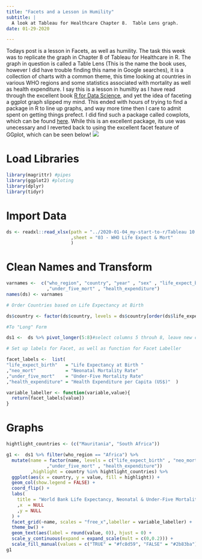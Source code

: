```yaml
---
title: "Facets and a Lesson in Humility"
subtitle: |
  A look at Tableau for Healthcare Chapter 8.  Table Lens graph.
date: 01-29-2020

---
```


Todays post is a lesson in Facets, as well as humility.  The task this week was to replicate the graph in Chapter 8 of Tableau for Healthcare in R.  The graph in question is called a Table Lens (This is the name the book uses, however I did have trouble finding this name in Google searches), it is a collection of charts with a common theme, this time looking at countries in various WHO regions and some statistics associated with mortality as well as health expenditure.  I say this is a lesson in humiltiy as I have read through the excellent book [R for Data Science](https://r4ds.had.co.nz/), and yet the idea of faceting a ggplot graph slipped my mind.  This ended with hours of trying to find a package in R to line up graphs, and way more time then I care to admit spent on getting things prefect.  I did find such a package called cowplots, which can be found [here](https://wilkelab.org/cowplot/index.html). While this is an excellent package, its use was unecessary and I reverted back to using the excellent facet feature of GGplot, which can be seen below! ![](WHO_LIFE.png)

# Load Libraries

```r
library(magrittr) #pipes
library(ggplot2) #ploting 
library(dplyr)
library(tidyr)

```

# Import Data

```r
ds <- readxl::read_xlsx(path = "../2020-01-04_my-start-to-r/Tableau 10 Training Practice Data.xlsx"
                        ,sheet = "03 - WHO Life Expect & Mort"
                        )
```


# Clean Names and Transform

```r
varnames <-  c("who_region", "country", "year" , "sex" , "life_expect_birth" , "neo_mort"
               ,"under_five_mort" , "health_expenditure")
names(ds) <- varnames

# Order Countries based on Life Expectancy at Birth

ds$country <- factor(ds$country, levels = ds$country[order(ds$life_expect_birth)]) 

#To "Long" Form

ds1 <-  ds %>% pivot_longer(5:8)#select columns 5 throuh 8, leave new columns at default names

# Set up labels for Facet, as well as function for Facet Labeller

facet_labels <-  list(
"life_expect_birth"   = "Life Expectancy at Birth "                            
,"neo_mort"           = "Neonatal Mortality Rate"             
,"under_five_mort"    = "Under-Five Mortality Rate"
,"health_expenditure" = "Health Expenditure per Capita (US$)"  )

variable_labeller <- function(variable,value){
  return(facet_labels[value])
}


```


# Graphs

```r

hightlight_countries <- (c("Mauritania", "South Africa")) 

g1 <-  ds1 %>% filter(who_region == "Africa") %>% 
  mutate(name = factor(name, levels = c("life_expect_birth" , "neo_mort"
               ,"under_five_mort" , "health_expenditure"))
         ,highlight = country %in% hightlight_countries) %>% 
  ggplot(aes(x = country, y = value, fill = highlight)) +
  geom_col(show.legend = FALSE) +
  coord_flip() +
  labs(
    title = "World Bank Life Expectancy, Neonatal & Under-Five Mortality Rates, and Health Expenditure Analysis"
    ,x  = NULL
    ,y = NULL
  ) +
  facet_grid(~name, scales = "free_x",labeller = variable_labeller) +
  theme_bw() +
  geom_text(aes(label = round(value, 0)), hjust = 0) +
  scale_y_continuous(expand = expand_scale(mult = c(0,0.2))) +
  scale_fill_manual(values = c("TRUE" = "#fc8d59", "FALSE" = "#2b83ba"))
g1
```

